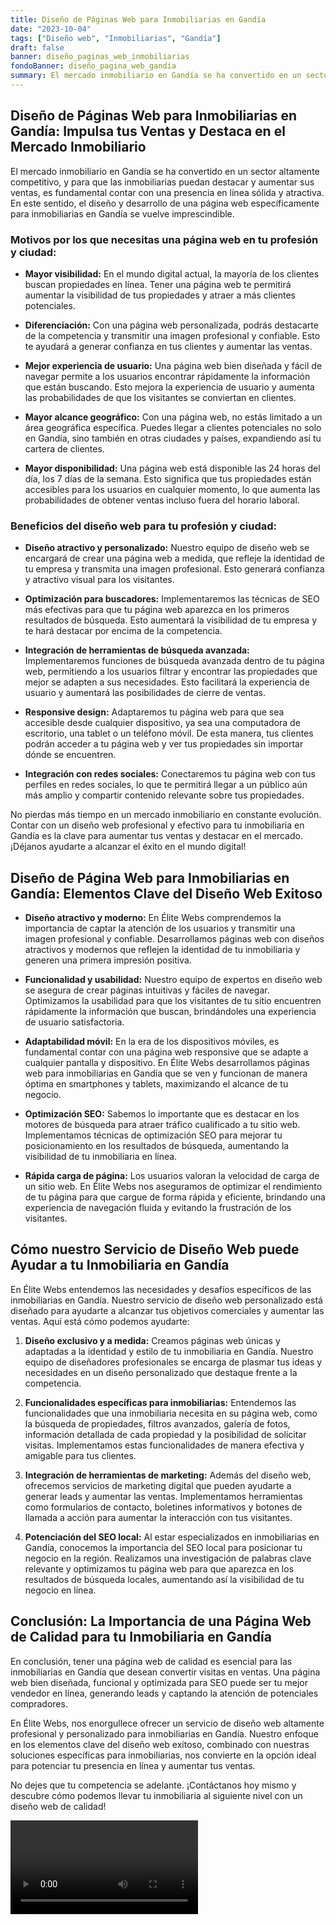 ```yaml
---
title: Diseño de Páginas Web para Inmobiliarias en Gandía
date: "2023-10-04"
tags: ["Diseño web", "Inmobiliarias", "Gandía"]
draft: false
banner: diseño_paginas_web_inmobiliarias
fondoBanner: diseño_pagina_web_gandía
summary: El mercado inmobiliario en Gandía se ha convertido en un sector altamente competitivo, y para que las inmobiliarias puedan destacar y aumentar sus ventas, es fundamental contar con una presencia en línea sólida y atractiva. En este sentido, el diseño y desarrollo de una página web específicamente para inmobiliarias en Gandía se vuelve imprescindible.
---
```



## Diseño de Páginas Web para Inmobiliarias en Gandía: Impulsa tus Ventas y Destaca en el Mercado Inmobiliario

El mercado inmobiliario en Gandía se ha convertido en un sector altamente competitivo, y para que las inmobiliarias puedan destacar y aumentar sus ventas, es fundamental contar con una presencia en línea sólida y atractiva. En este sentido, el diseño y desarrollo de una página web específicamente para inmobiliarias en Gandía se vuelve imprescindible.

### Motivos por los que necesitas una página web en tu profesión y ciudad:

- **Mayor visibilidad:** En el mundo digital actual, la mayoría de los clientes buscan propiedades en línea. Tener una página web te permitirá aumentar la visibilidad de tus propiedades y atraer a más clientes potenciales.

- **Diferenciación:** Con una página web personalizada, podrás destacarte de la competencia y transmitir una imagen profesional y confiable. Esto te ayudará a generar confianza en tus clientes y aumentar las ventas.

- **Mejor experiencia de usuario:** Una página web bien diseñada y fácil de navegar permite a los usuarios encontrar rápidamente la información que están buscando. Esto mejora la experiencia de usuario y aumenta las probabilidades de que los visitantes se conviertan en clientes.

- **Mayor alcance geográfico:** Con una página web, no estás limitado a un área geográfica específica. Puedes llegar a clientes potenciales no solo en Gandía, sino también en otras ciudades y países, expandiendo así tu cartera de clientes.

- **Mayor disponibilidad:** Una página web está disponible las 24 horas del día, los 7 días de la semana. Esto significa que tus propiedades están accesibles para los usuarios en cualquier momento, lo que aumenta las probabilidades de obtener ventas incluso fuera del horario laboral.

### Beneficios del diseño web para tu profesión y ciudad:

- **Diseño atractivo y personalizado:** Nuestro equipo de diseño web se encargará de crear una página web a medida, que refleje la identidad de tu empresa y transmita una imagen profesional. Esto generará confianza y atractivo visual para los visitantes.

- **Optimización para buscadores:** Implementaremos las técnicas de SEO más efectivas para que tu página web aparezca en los primeros resultados de búsqueda. Esto aumentará la visibilidad de tu empresa y te hará destacar por encima de la competencia.

- **Integración de herramientas de búsqueda avanzada:** Implementaremos funciones de búsqueda avanzada dentro de tu página web, permitiendo a los usuarios filtrar y encontrar las propiedades que mejor se adapten a sus necesidades. Esto facilitará la experiencia de usuario y aumentará las posibilidades de cierre de ventas.

- **Responsive design:** Adaptaremos tu página web para que sea accesible desde cualquier dispositivo, ya sea una computadora de escritorio, una tablet o un teléfono móvil. De esta manera, tus clientes podrán acceder a tu página web y ver tus propiedades sin importar dónde se encuentren.

- **Integración con redes sociales:** Conectaremos tu página web con tus perfiles en redes sociales, lo que te permitirá llegar a un público aún más amplio y compartir contenido relevante sobre tus propiedades.

No pierdas más tiempo en un mercado inmobiliario en constante evolución. Contar con un diseño web profesional y efectivo para tu inmobiliaria en Gandía es la clave para aumentar tus ventas y destacar en el mercado. ¡Déjanos ayudarte a alcanzar el éxito en el mundo digital!

<GifSeo />

<Cta />

## **Diseño de Página Web para Inmobiliarias en Gandía: Elementos Clave del Diseño Web Exitoso**

- **Diseño atractivo y moderno:** En Élite Webs comprendemos la importancia de captar la atención de los usuarios y transmitir una imagen profesional y confiable. Desarrollamos páginas web con diseños atractivos y modernos que reflejen la identidad de tu inmobiliaria y generen una primera impresión positiva.

- **Funcionalidad y usabilidad:** Nuestro equipo de expertos en diseño web se asegura de crear páginas intuitivas y fáciles de navegar. Optimizamos la usabilidad para que los visitantes de tu sitio encuentren rápidamente la información que buscan, brindándoles una experiencia de usuario satisfactoria.

- **Adaptabilidad móvil:** En la era de los dispositivos móviles, es fundamental contar con una página web responsive que se adapte a cualquier pantalla y dispositivo. En Élite Webs desarrollamos páginas web para inmobiliarias en Gandía que se ven y funcionan de manera óptima en smartphones y tablets, maximizando el alcance de tu negocio.

- **Optimización SEO:** Sabemos lo importante que es destacar en los motores de búsqueda para atraer tráfico cualificado a tu sitio web. Implementamos técnicas de optimización SEO para mejorar tu posicionamiento en los resultados de búsqueda, aumentando la visibilidad de tu inmobiliaria en línea.

- **Rápida carga de página:** Los usuarios valoran la velocidad de carga de un sitio web. En Élite Webs nos aseguramos de optimizar el rendimiento de tu página para que cargue de forma rápida y eficiente, brindando una experiencia de navegación fluida y evitando la frustración de los visitantes.

## **Cómo nuestro Servicio de Diseño Web puede Ayudar a tu Inmobiliaria en Gandía**

En Élite Webs entendemos las necesidades y desafíos específicos de las inmobiliarias en Gandía. Nuestro servicio de diseño web personalizado está diseñado para ayudarte a alcanzar tus objetivos comerciales y aumentar las ventas. Aquí está cómo podemos ayudarte:

1. **Diseño exclusivo y a medida:** Creamos páginas web únicas y adaptadas a la identidad y estilo de tu inmobiliaria en Gandía. Nuestro equipo de diseñadores profesionales se encarga de plasmar tus ideas y necesidades en un diseño personalizado que destaque frente a la competencia.

2. **Funcionalidades específicas para inmobiliarias:** Entendemos las funcionalidades que una inmobiliaria necesita en su página web, como la búsqueda de propiedades, filtros avanzados, galería de fotos, información detallada de cada propiedad y la posibilidad de solicitar visitas. Implementamos estas funcionalidades de manera efectiva y amigable para tus clientes.

3. **Integración de herramientas de marketing:** Además del diseño web, ofrecemos servicios de marketing digital que pueden ayudarte a generar leads y aumentar las ventas. Implementamos herramientas como formularios de contacto, boletines informativos y botones de llamada a acción para aumentar la interacción con tus visitantes.

4. **Potenciación del SEO local:** Al estar especializados en inmobiliarias en Gandía, conocemos la importancia del SEO local para posicionar tu negocio en la región. Realizamos una investigación de palabras clave relevante y optimizamos tu página web para que aparezca en los resultados de búsqueda locales, aumentando así la visibilidad de tu negocio en línea.

## **Conclusión: La Importancia de una Página Web de Calidad para tu Inmobiliaria en Gandía**

En conclusión, tener una página web de calidad es esencial para las inmobiliarias en Gandía que desean convertir visitas en ventas. Una página web bien diseñada, funcional y optimizada para SEO puede ser tu mejor vendedor en línea, generando leads y captando la atención de potenciales compradores.

En Élite Webs, nos enorgullece ofrecer un servicio de diseño web altamente profesional y personalizado para inmobiliarias en Gandía. Nuestro enfoque en los elementos clave del diseño web exitoso, combinado con nuestras soluciones específicas para inmobiliarias, nos convierte en la opción ideal para potenciar tu presencia en línea y aumentar tus ventas.

No dejes que tu competencia se adelante. ¡Contáctanos hoy mismo y descubre cómo podemos llevar tu inmobiliaria al siguiente nivel con un diseño web de calidad!

<Video />

<CtaBot job="Inmobiliarias" city="Gandía" />

<Gmaps query="Gandía+españa+maps" />
